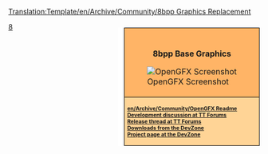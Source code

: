 <noinclude>[[Translation:Template/en/Archive/Community/8bpp Graphics Replacement]]</noinclude>
<div style="float:right; padding-left:12px; background:#ffffff;margin-top:10px;">
<div style="border:1px solid #000000; background:#ffb466; padding:5px; -moz-border-radius-topleft:5px; -moz-border-radius-topright:5px; font-size: 12pt;">
<div style="text-align:center; margin-bottom:1em"><strong style="font-size:1em">{{PAGENAME}}<br />8bpp Base Graphics</strong></div>
[[File:en/Archive/Community/OpenGFX Screenshot.png|center|OpenGFX Screenshot]]
</div>
<div style="border:1px solid black; border-top-width: 0px; background:#ffd496; padding:5px; -moz-border-radius-bottomleft:5px; -moz-border-radius-bottomright:8px; font-size: 8pt; font-weight:bold">
[[en/Archive/Community/OpenGFX Readme]]<br />

[http://www.tt-forums.net/viewtopic.php?t=38122 Development discussion at TT Forums]<br/>
[http://www.tt-forums.net/viewtopic.php?t=40162 Release thread at TT Forums]<br/>
[http://bundles.openttdcoop.org/opengfx/releases Downloads from the DevZone]<br>
[http://dev.openttdcoop.org/projects/OpenGFX/ Project page at the DevZone]<br/>
</div>
</div><includeonly>[[Category:en/Archive/Community/8bpp Graphics Replacement|{{PAGENAME}}]]</includeonly><noinclude>

[[Category:en/Navigation|8]]
</noinclude>